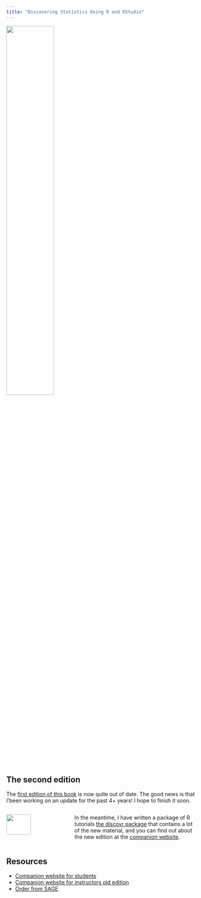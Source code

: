 ```yaml
---
title: "Discovering Statistics Using R and RStudio"
---
```


![](../images/dsr2_cover_small.jpg){width="50%"}

## The second edition

The [first edition of this book](https://uk.sagepub.com/en-gb/eur/discovering-statistics-using-r/book236067) is now quite out of date. The good news is that I'\ve been working on an update for the past 4+ years! I hope to finish it soon.

:::: {.columns}
::: {.column width="25%"}
![](../images/hex_discovr.png){width="75%"}

:::
::: {.column width="5%"}
:::

::: {.column width="70%"}
In the meantime, I have written a package of R tutorials [the discovr package](https://discovr.rocks/discover) that contains a lot of the new material, and you can find out about the new edition at the [companion website](https://discovr.rocks/).
:::
:::

## Resources

- [Companion website for students](https://discovr.rocks/)
- [Companion website for instructors old edition](https://study.sagepub.com/field6e)
- [Order from SAGE](https://uk.sagepub.com/en-gb/eur/discovering-statistics-using-ibm-spss-statistics/book285130)

